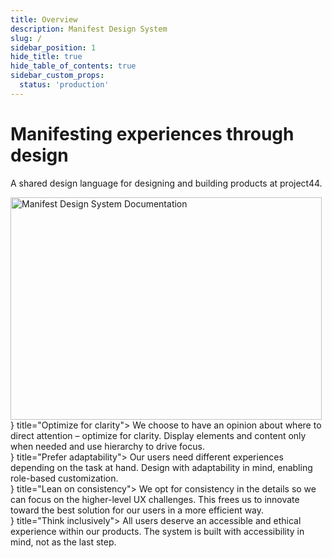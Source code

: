 ```yaml
---
title: Overview
description: Manifest Design System
slug: /
sidebar_position: 1
hide_title: true
hide_table_of_contents: true
sidebar_custom_props:
  status: 'production'
---
```



<div className="hero">
  <div className="container">
    <div className="row">
      <div className="col col--6 margin-bottom--xl">
        <div className="col-demo">
          <h1 className="hero__title">Manifesting experiences through design</h1>
          <p className="hero__subtitle">
            A shared design language for designing and building products at project44.
          </p>
        </div>
      </div>
      <div className="col col--6">
        <div className="col-demo">
          <img
            src="/img/hero.svg"
            width="498"
            height="356"
            loading="eager"
            alt="Manifest Design System Documentation"
          />
        </div>
      </div>
    </div>
  </div>
</div>

<div className="container">
  <div className="row margin-vert--xl">
    <div className="col col--6 margin-vert--md">
      <DocsCard icon={<Search />} title="Optimize for clarity">
        We choose to have an opinion about where to direct attention – optimize for clarity. Display
        elements and content only when needed and use hierarchy to drive focus.
      </DocsCard>
    </div>
    <div className="col col--6 margin-vert--md">
      <DocsCard icon={<Grow />} title="Prefer adaptability">
        Our users need different experiences depending on the task at hand. Design with adaptability
        in mind, enabling role-based customization.
      </DocsCard>
    </div>
    <div className="col col--6 margin-vert--md">
      <DocsCard icon={<Route />} title="Lean on consistency">
        We opt for consistency in the details so we can focus on the higher-level UX challenges.
        This frees us to innovate toward the best solution for our users in a more efficient way.
      </DocsCard>
    </div>
    <div className="col col--6 margin-vert--md">
      <DocsCard icon={<Person />} title="Think inclusively">
        All users deserve an accessible and ethical experience within our products. The system is
        built with accessibility in mind, not as the last step.
      </DocsCard>
    </div>
  </div>
</div>
